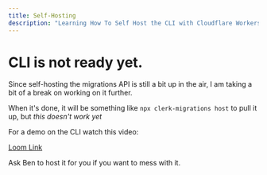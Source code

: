 ```yaml
---
title: Self-Hosting
description: "Learning How To Self Host the CLI with Cloudflare Workers!"
---
```


# CLI is not ready yet.

Since self-hosting the migrations API is still a bit up in the air, I am taking a bit of a break on working on it further.

When it's done, it will be something like `npx clerk-migrations host` to pull it up, but _this doesn't work yet_

For a demo on the CLI watch this video:

[Loom Link](https://www.loom.com/share/27baa8b6e12342c2b3e58f6132e191d3?sid=2e37ac34-f4dd-4ce3-8e16-19ea0475bee4)

Ask Ben to host it for you if you want to mess with it.
